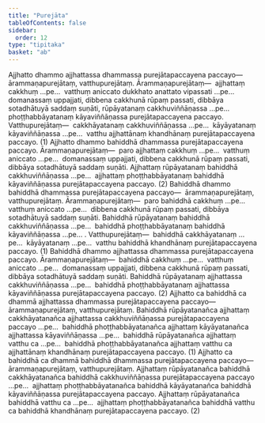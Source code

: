 ```yaml
---
title: "Purejāta"
tableOfContents: false
sidebar:
  order: 12
type: "tipitaka"
basket: "ab"
---
```



<DynamicBreadcrumb />

<Division number="36">

<Paragraph number="2828">
Ajjhatto dhammo ajjhattassa dhammassa purejātapaccayena paccayo—  ārammaṇapurejātaṃ, vatthupurejātaṃ. <Emphasis>Ārammaṇapurejātaṃ</Emphasis>—  ajjhattaṃ cakkhuṃ …pe…  vatthuṃ aniccato dukkhato anattato vipassati …pe…  domanassaṃ uppajjati, dibbena cakkhunā rūpaṃ passati, dibbāya sotadhātuyā saddaṃ suṇāti, rūpāyatanaṃ cakkhuviññāṇassa …pe…  phoṭṭhabbāyatanaṃ kāyaviññāṇassa purejātapaccayena paccayo. <Emphasis>Vatthupurejātaṃ</Emphasis>—  cakkhāyatanaṃ cakkhuviññāṇassa …pe…  kāyāyatanaṃ kāyaviññāṇassa …pe…  vatthu ajjhattānaṃ khandhānaṃ purejātapaccayena paccayo. (1)
</Paragraph>

<Paragraph number="2829">
Ajjhatto dhammo bahiddhā dhammassa purejātapaccayena paccayo. <Emphasis>Ārammaṇapurejātaṃ</Emphasis>—  paro ajjhattaṃ cakkhuṃ …pe…  vatthuṃ aniccato …pe…  domanassaṃ uppajjati, dibbena cakkhunā rūpaṃ passati, dibbāya sotadhātuyā saddaṃ suṇāti. Ajjhattaṃ rūpāyatanaṃ bahiddhā cakkhuviññāṇassa …pe…  ajjhattaṃ phoṭṭhabbāyatanaṃ bahiddhā kāyaviññāṇassa purejātapaccayena paccayo. (2)
</Paragraph>

</Division>
<Division number="37">

<Paragraph number="2830">
Bahiddhā dhammo bahiddhā dhammassa purejātapaccayena paccayo—  ārammaṇapurejātaṃ, vatthupurejātaṃ. <Emphasis>Ārammaṇapurejātaṃ</Emphasis>—  paro bahiddhā cakkhuṃ …pe…  vatthuṃ aniccato …pe…  dibbena cakkhunā rūpaṃ passati, dibbāya sotadhātuyā saddaṃ suṇāti. Bahiddhā rūpāyatanaṃ bahiddhā cakkhuviññāṇassa …pe…  bahiddhā phoṭṭhabbāyatanaṃ bahiddhā kāyaviññāṇassa …pe… . <Emphasis>Vatthupurejātaṃ</Emphasis>—  bahiddhā cakkhāyatanaṃ …pe…  kāyāyatanaṃ …pe…  vatthu bahiddhā khandhānaṃ purejātapaccayena paccayo. (1)
</Paragraph>

<Paragraph number="2831">
Bahiddhā dhammo ajjhattassa dhammassa purejātapaccayena paccayo. <Emphasis>Ārammaṇapurejātaṃ</Emphasis>—  bahiddhā cakkhuṃ …pe…  vatthuṃ aniccato …pe…  domanassaṃ uppajjati, dibbena cakkhunā rūpaṃ passati, dibbāya sotadhātuyā saddaṃ suṇāti. Bahiddhā rūpāyatanaṃ ajjhattassa cakkhuviññāṇassa …pe…  bahiddhā phoṭṭhabbāyatanaṃ ajjhattassa kāyaviññāṇassa purejātapaccayena paccayo. (2)
</Paragraph>

</Division>
<Division number="38">

<Paragraph number="2832">
Ajjhatto ca bahiddhā ca dhammā ajjhattassa dhammassa purejātapaccayena paccayo—  <Emphasis>ārammaṇapurejātaṃ, vatthupurejātaṃ</Emphasis>. Bahiddhā rūpāyatanañca ajjhattaṃ cakkhāyatanañca ajjhattassa cakkhuviññāṇassa purejātapaccayena paccayo …pe…  bahiddhā phoṭṭhabbāyatanañca ajjhattaṃ kāyāyatanañca ajjhattassa kāyaviññāṇassa …pe…  bahiddhā rūpāyatanañca ajjhattaṃ vatthu ca …pe…  bahiddhā phoṭṭhabbāyatanañca ajjhattaṃ vatthu ca ajjhattānaṃ khandhānaṃ purejātapaccayena paccayo. (1)
</Paragraph>

<Paragraph number="2833">
Ajjhatto ca bahiddhā ca dhammā bahiddhā dhammassa purejātapaccayena paccayo—  <Emphasis>ārammaṇapurejātaṃ, vatthupurejātaṃ</Emphasis>. Ajjhattaṃ rūpāyatanañca bahiddhā cakkhāyatanañca bahiddhā cakkhuviññāṇassa purejātapaccayena paccayo …pe…  ajjhattaṃ phoṭṭhabbāyatanañca bahiddhā kāyāyatanañca bahiddhā kāyaviññāṇassa purejātapaccayena paccayo. Ajjhattaṃ rūpāyatanañca bahiddhā vatthu ca …pe…  ajjhattaṃ phoṭṭhabbāyatanañca bahiddhā vatthu ca bahiddhā khandhānaṃ purejātapaccayena paccayo. (2)
</Paragraph>
</Division>